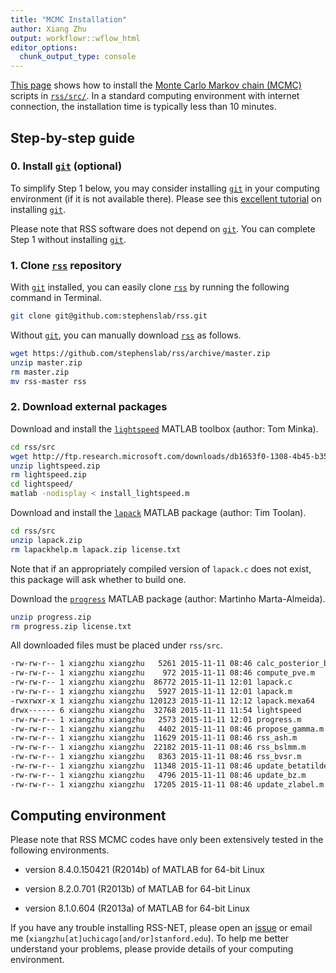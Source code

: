 ```yaml
---
title: "MCMC Installation"
author: Xiang Zhu
output: workflowr::wflow_html
editor_options:
  chunk_output_type: console
---
```


[This page](setup_mcmc.html) shows how to install the
[Monte Carlo Markov chain (MCMC)](https://en.wikipedia.org/wiki/Markov_chain_Monte_Carlo)
scripts in [`rss/src/`](https://github.com/stephenslab/rss/tree/master/src).
In a standard computing environment with internet connection,
the installation time is typically less than 10 minutes.

[`git`]: https://git-scm.com/downloads
[`rss`]: https://github.com/stephenslab/rss

## Step-by-step guide

### 0. Install [`git`][] (optional)

To simplify Step 1 below, you may consider
installing [`git`][] in your computing environment
(if it is not available there).
Please see this [excellent tutorial](https://git-scm.com/book/en/v2/Getting-Started-Installing-Git)
on installing [`git`][].

Please note that RSS software does not depend on [`git`][].
You can complete Step 1 without installing [`git`][].

### 1. Clone [`rss`][] repository

With [`git`][] installed, you can easily clone
[`rss`][] by running the following command in Terminal.

```zsh
git clone git@github.com:stephenslab/rss.git
```

Without [`git`][], you can manually download [`rss`][] as follows.

```zsh
wget https://github.com/stephenslab/rss/archive/master.zip
unzip master.zip
rm master.zip
mv rss-master rss
```

### 2. Download external packages

Download and install the [`lightspeed`](http://research.microsoft.com/en-us/um/people/minka/software/lightspeed/)
MATLAB toolbox (author: Tom Minka).

```zsh
cd rss/src
wget http://ftp.research.microsoft.com/downloads/db1653f0-1308-4b45-b358-d8e1011385a0/lightspeed.zip
unzip lightspeed.zip
rm lightspeed.zip
cd lightspeed/
matlab -nodisplay < install_lightspeed.m
```

Download and install the [`lapack`](http://www.mathworks.com/matlabcentral/fileexchange/16777-lapack)
MATLAB package (author: Tim Toolan).

```zsh
cd rss/src
unzip lapack.zip
rm lapackhelp.m lapack.zip license.txt
```

Note that if an appropriately compiled version of `lapack.c`
does not exist, this package will ask whether to build one.  

Download the [`progress`](http://www.mathworks.com/matlabcentral/fileexchange/8564-progress)
MATLAB package (author: Martinho Marta-Almeida).

```zsh
unzip progress.zip
rm progress.zip license.txt 
```

All downloaded files must be placed under `rss/src`.

```zsh
-rw-rw-r-- 1 xiangzhu xiangzhu   5261 2015-11-11 08:46 calc_posterior_bvsr.m
-rw-rw-r-- 1 xiangzhu xiangzhu    972 2015-11-11 08:46 compute_pve.m
-rw-rw-r-- 1 xiangzhu xiangzhu  86772 2015-11-11 12:01 lapack.c
-rw-rw-r-- 1 xiangzhu xiangzhu   5927 2015-11-11 12:01 lapack.m
-rwxrwxr-x 1 xiangzhu xiangzhu 120123 2015-11-11 12:12 lapack.mexa64
drwx------ 6 xiangzhu xiangzhu  32768 2015-11-11 11:54 lightspeed
-rw-rw-r-- 1 xiangzhu xiangzhu   2573 2015-11-11 12:01 progress.m
-rw-rw-r-- 1 xiangzhu xiangzhu   4402 2015-11-11 08:46 propose_gamma.m
-rw-rw-r-- 1 xiangzhu xiangzhu  11629 2015-11-11 08:46 rss_ash.m
-rw-rw-r-- 1 xiangzhu xiangzhu  22182 2015-11-11 08:46 rss_bslmm.m
-rw-rw-r-- 1 xiangzhu xiangzhu   8363 2015-11-11 08:46 rss_bvsr.m
-rw-rw-r-- 1 xiangzhu xiangzhu  11348 2015-11-11 08:46 update_betatilde.m
-rw-rw-r-- 1 xiangzhu xiangzhu   4796 2015-11-11 08:46 update_bz.m
-rw-rw-r-- 1 xiangzhu xiangzhu  17205 2015-11-11 08:46 update_zlabel.m
```

## Computing environment

Please note that RSS MCMC codes have only been
extensively tested in the following environments.

- version 8.4.0.150421 (R2014b) of MATLAB for 64-bit Linux

- version 8.2.0.701 (R2013b) of MATLAB for 64-bit Linux

- version 8.1.0.604 (R2013a) of MATLAB for 64-bit Linux

If you have any trouble installing RSS-NET,
please open an [issue](https://github.com/SUwonglab/rss-net/issues)
or email me (`xiangzhu[at]uchicago[and/or]stanford.edu`).
To help me better understand your problems,
please provide details of your computing environment.


